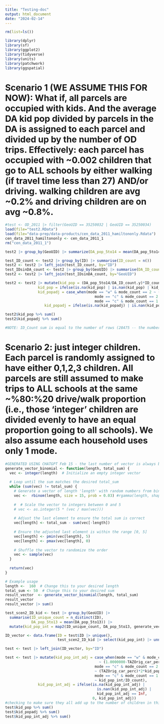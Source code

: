 ```yaml
---
title: "Testing-doc"
output: html_document
date: "2024-02-14"
---
```

<!-- NOT USED IN THE MANUSCRIPT -->
```r
rm(list=ls())
```

```r
library(dplyr)
library(sf)
library(ggplot2)
library(tidyverse)
library(units)
library(patchwork)
library(ggspatial)
```

# Scenario 1 (WE ASSUME THIS FOR NOW): What if, all parcels are occupied with kids. And the average DA kid pop divided by parcels in the DA is assigned to each parcel and divided up by the number of OD trips. Effectively: each parcel has occupied with ~0.002 children that go to ALL schools by either walking (if travel time less than 27) AND/or driving. walking children are avg ~0.2% and driving children are on avg ~0.8%. 
```r
#test <- OD_2011 |> filter(GeoUID == 35250032 | GeoUID == 35250034)
load(file="test2.RData")
load(file="data-prep/data-products/cen_data_2011_hamiltononly.Rdata")
cen_data_2011_hamiltononly <- cen_data_2011_1
rm("cen_data_2011_1")
```


```r
test2 |> group_by(GeoUID) |> summarize(DA_pop_5to14 = mean(DA_pop_5to14)) |> select(DA_pop_5to14) |> sum()
```

```r
test_ID_count <- test2 |> group_by(ID) |> summarise(ID_count = n())
test2 <- test2 |> left_join(test_ID_count, by="ID")
test_IDsinDA_count <- test2 |> group_by(GeoUID) |> summarise(DA_ID_count = sum(ID_count))
test2 <- test2 |> left_join(test_IDsinDA_count, by="GeoUID")

test2 <- test2 |> mutate(kid_pop = (DA_pop_5to14/DA_ID_count.y)*ID_count, #SEE NOTE
               kid_pop = ifelse(is.na(kid_pop) | is.nan(kid_pop) | kid_pop == Inf, 0, kid_pop),
               kid_popadj = case_when(mode == "w" & mode_count == 2 ~ (1.0000000-TAZOrig_car_perc)*2*kid_pop,
                                         mode == "c" & mode_count == 2 ~ (TAZOrig_car_perc)*2*kid_pop,
                                         mode == "c" & mode_count == 1 ~ kid_pop),
                  kid_popadj = ifelse(is.na(kid_popadj) | is.nan(kid_popadj) | kid_popadj == Inf, 0, kid_popadj))

test2$kid_pop %>% sum()
test2$kid_popadj %>% sum()

#NOTE: ID_Count sum is equal to the number of rows (28475 -- the number that OD pairs (that originate in the 1 DA) appears in this 1 DA (each parcel goes to 148 schools by 1 mode (and sometimes another mode)). The "sum(ID_count)) should be the total number of rows in a DA if the numerator is the population. The *ID_count is in our case the number of times that ID appears. So the numerator (# of children in the DA) divided by the number of OD pairs (originated in the DA) times the number of parcels is the assumed number of children at each parcel. IN this case, it is assumed that all parcels have equal number of children -- but likely some households in fact do NOT have children. Maybe we should do a random assignment of full integer children (either 0, 1, 2, 3) to parcels instead of averages?
```

# Scenario 2: just integer children. Each parcel is randomly assigned to have either 0,1,2,3 children. All parcels are still assumed to make trips to ALL schools at the same ~%80:%20 drive/walk proportion (i.e., those 'integer' children are divided evenly to have an equal proportion going to all schools). We also assume each household uses only 1 mode.

```r
#GENERATED USING CHATGPT Feb 15 - the last number of vector is always biased
generate_vector_binomial <- function(length, total_sum) {
  vec <- integer(length)  # Initialize an empty integer vector
  
  # Loop until the sum matches the desired total_sum
  while (sum(vec) != total_sum) {
    # Generate a vector of length 'length' with random numbers from binomial distribution
    vec <-  rbinom(length, size = 15, prob = 0.03) #rgamma(length, shape = 2, rate = 0.2)
    
    #  # Scale the vector to integers between 0 and 5
    # vec <- as.integer(5 * (vec / max(vec)))
    
    # Adjust the last element to ensure the total sum is correct
    vec[length] <- total_sum - sum(vec[-length])
    
    # Ensure the adjusted last element is within the range [0, 5]
    vec[length] <- pmin(vec[length], 5)
    vec[length] <- pmax(vec[length], 0)
    
    # Shuffle the vector to randomize the order
    vec <- sample(vec)
  }
  
  return(vec)
}

# Example usage
length <-  160  # Change this to your desired length
total_sum <- 50  # Change this to your desired sum
result_vector  <- generate_vector_binomial(length, total_sum)
result_vector  
result_vector |> sum()
```

```r
test_scen2_ID_kid <- test |> group_by(GeoUID) |> 
  summarise(ID_unique_count = n_distinct(ID),
            DA_pop_5to13 = mean(DA_pop_5to13)) |>
  mutate(kid_pop_int = map2(ID_unique_count, DA_pop_5to13, generate_vector_gamma)) 

ID_vector <- data.frame(ID = test$ID |> unique(),
                        test_scen2_ID_kid |> select(kid_pop_int) |> unnest(kid_pop_int))

test <- test |> left_join(ID_vector, by="ID") 
```

```r
test <- test |> mutate(kid_pop_int_adj = case_when(mode == "w" & mode_count == 2 
                                           ~ (1.0000000-TAZOrig_car_perc)*2*kid_pop_int/ID_count,
                                         mode == "c" & mode_count == 2 
                                         ~ (TAZOrig_car_perc)*2*kid_pop_int/ID_count,
                                         mode == "c" & mode_count == 1 
                                         ~ kid_pop_int/ID_count),
               kid_pop_int_adj = ifelse(is.na(kid_pop_int_adj) | 
                                          is.nan(kid_pop_int_adj) | 
                                          kid_pop_int_adj == Inf, 
                                        0, kid_pop_int_adj))
#checking to make sure they all add up to the number of children in this DA
test$kid_pop %>% sum()
test$kid_popadj %>% sum()
test$kid_pop_int_adj %>% sum()
```




